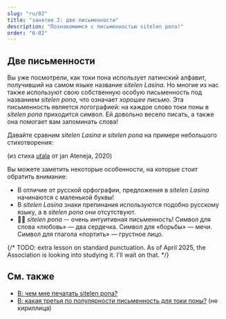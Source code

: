 ```yaml
---
slug: "ru/02"
title: "занятие 2: две письменности"
description: "Познакомимся с письменностью sitelen pona!"
order: "0-02"
---
```



## Две письменности

Вы уже посмотрели, как токи пона использует латинский алфавит, получивший на самом языке название _sitelen Lasina_. Но многие из нас также используют свою собственную особую письменность под названием _sitelen pona_, что означает _хорошее письмо_. Эта письменность является логографией: на каждое слово токи поны в _sitelen pona_ приходится символ. Ей довольно весело писать, а также она помогает вам запоминать слова!

Давайте сравним _sitelen Lasina_ и _sitelen pona_ на примере небольшого стихотворения:

<Tabbed id="1">
  <Row sl="sina olin e utala." m="Ты любишь борьбу." />
  <Row sl="taso sina sona ala:" m="Но ты не понимаешь," />
  <Row sl="utala li ike e sina." m="что борьба тебя портит." />
</Tabbed>

(из стиха [utala](https://utala.pona.la/toki-musi-lili/#utala) от jan Ateneja, 2020)  

Вы можете заметить некоторые особенности, на которые стоит обратить внимание:

- В отличие от русской орфографии, предложения в _sitelen Lasina_ начинаются с маленькой буквы!
- В _sitelen Lasina_ знаки препинания используются подобно русскому языку, а в _sitelen pona_ они отсутствуют.
- 󱥠󱥔 _sitelen pona_ -- очень интуитивная письменность! Символ для слова «любовь» — два сердечка. Символ для «борьбы» — мечи. Символ для глагола «портить» — грустное лицо.

{/* TODO: extra lesson on standard punctuation. As of April 2025, the Association is looking into studying it. I'll wait on that. */}

## См. также
* [В: чем мне печатать sitelen pona?](ru/fonts/)
* [В: какая третья по популярности письменность для токи поны?](ru/sitelen-sitelen/) (не кириллица)
